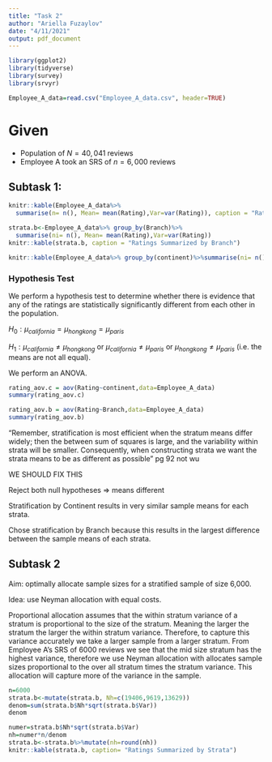 ```yaml
---
title: "Task 2"
author: "Ariella Fuzaylov"
date: "4/11/2021"
output: pdf_document
---
```


```r
library(ggplot2)
library(tidyverse)
library(survey)
library(srvyr)
```

```r
Employee_A_data=read.csv("Employee_A_data.csv", header=TRUE)
```

# Given

- Population of $N = 40,041$ reviews
- Employee A took an SRS of $n = 6,000$ reviews

## Subtask 1:

```r
knitr::kable(Employee_A_data%>%
  summarise(n= n(), Mean= mean(Rating),Var=var(Rating)), caption = "Rating Summary Statistics")

strata.b<-Employee_A_data%>% group_by(Branch)%>%
  summarise(ni= n(), Mean= mean(Rating),Var=var(Rating))
knitr::kable(strata.b, caption = "Ratings Summarized by Branch")

knitr::kable(Employee_A_data%>% group_by(continent)%>%summarise(ni= n(), Mean= mean(Rating),Var=sd(Rating)^2), caption = "Rating Summarized by Continent")

```

### Hypothesis Test
 
We perform a hypothesis test to determine whether there is evidence that any of the ratings are statistically significantly different from each other in the population.

$H_0 : {\mu}_{california}={\mu}_{hongkong}={\mu}_{paris}$

$H_1 : {\mu}_{california}\neq{\mu}_{hongkong}$ or ${\mu}_{california}\neq{\mu}_{paris}$ or 
${\mu}_{hongkong}\neq{\mu}_{paris}$ (i.e. the means are not all equal).

We perform an ANOVA.

```r
rating_aov.c = aov(Rating~continent,data=Employee_A_data)
summary(rating_aov.c)

rating_aov.b = aov(Rating~Branch,data=Employee_A_data)
summary(rating_aov.b)
```

"Remember, stratification is most efficient when the stratum means differ widely;
then the between sum of squares is large, and the variability within strata will be
smaller. Consequently, when constructing strata we want the strata means to be as
different as possible" pg 92 not wu

WE SHOULD FIX THIS

Reject both null hypotheses => means different

Stratification by Continent results in very similar sample means for each strata.

Chose stratification by Branch because this results in the largest difference between the sample means of each strata.


## Subtask 2

Aim: optimally allocate sample sizes for a stratified sample of size 6,000.

Idea: use Neyman allocation with equal costs. 

Proportional allocation assumes that the within stratum variance of a stratum is proportional to the size of the stratum. Meaning the larger the stratum the larger the within stratum variance. Therefore, to capture this variance accurately we take a larger sample from a larger stratum. From Employee A's SRS of 6000 reviews we see that the mid size stratum has the highest variance, therefore we use Neyman allocation with allocates sample sizes proportional to the over all stratum times the stratum variance. This allocation will capture more of the variance in the sample.

```r
n=6000
strata.b<-mutate(strata.b, Nh=c(19406,9619,13629))
denom=sum(strata.b$Nh*sqrt(strata.b$Var))
denom

numer=strata.b$Nh*sqrt(strata.b$Var)
nh=numer*n/denom
strata.b<-strata.b%>%mutate(nh=round(nh))
knitr::kable(strata.b, caption= "Ratings Summarized by Strata")
```